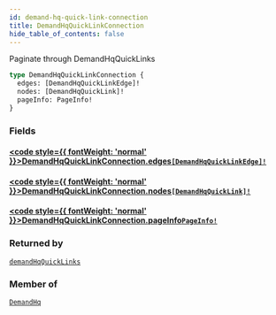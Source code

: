 ```yaml
---
id: demand-hq-quick-link-connection
title: DemandHqQuickLinkConnection
hide_table_of_contents: false
---
```








Paginate through DemandHqQuickLinks

```graphql
type DemandHqQuickLinkConnection {
  edges: [DemandHqQuickLinkEdge]!
  nodes: [DemandHqQuickLink]!
  pageInfo: PageInfo!
}
```


### Fields

#### [<code style={{ fontWeight: 'normal' }}>DemandHqQuickLinkConnection.<b>edges</b></code>](#)<Bullet />[`[DemandHqQuickLinkEdge]!`](/demand/api/graphql-admin/reference/objects/demand-hq-quick-link-edge) <Badge class="secondary" text="non-null"/> <Badge class="secondary" text="object"/>
> 
> 

#### [<code style={{ fontWeight: 'normal' }}>DemandHqQuickLinkConnection.<b>nodes</b></code>](#)<Bullet />[`[DemandHqQuickLink]!`](/demand/api/graphql-admin/reference/objects/demand-hq-quick-link) <Badge class="secondary" text="non-null"/> <Badge class="secondary" text="object"/>
> 
> 

#### [<code style={{ fontWeight: 'normal' }}>DemandHqQuickLinkConnection.<b>pageInfo</b></code>](#)<Bullet />[`PageInfo!`](/demand/api/graphql-admin/reference/objects/page-info) <Badge class="secondary" text="non-null"/> <Badge class="secondary" text="object"/>
> 
> 



### Returned by

[`demandHqQuickLinks`](/demand/api/graphql-admin/reference/queries/demand-hq-quick-links)  <Badge class="secondary" text="query"/>

### Member of

[`DemandHq`](/demand/api/graphql-admin/reference/objects/demand-hq)  <Badge class="secondary" text="object"/>



